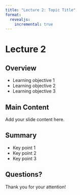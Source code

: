 ```yaml
---
title: "Lecture 2: Topic Title"
format: 
  revealjs:
    incremental: true
---
```


# Lecture 2 {.center}

## Overview

- Learning objective 1
- Learning objective 2
- Learning objective 3

## Main Content

Add your slide content here.

## Summary

- Key point 1
- Key point 2
- Key point 3

## Questions?

Thank you for your attention!

